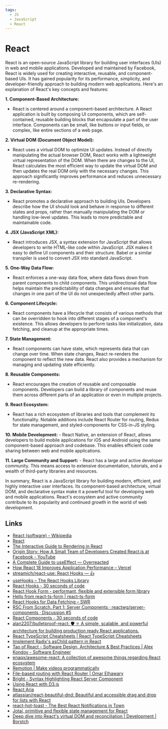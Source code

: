 ```yaml
---
tags:
  - JS
  - JavaScript
  - React
---
```


# React

React is an open-source JavaScript library for building user interfaces (UIs) in web and mobile applications. Developed and maintained by Facebook, React is widely used for creating interactive, reusable, and component-based UIs. It has gained popularity for its performance, simplicity, and developer-friendly approach to building modern web applications. Here's an explanation of React's key concepts and features:

**1. Component-Based Architecture:**

- React is centered around a component-based architecture. A React application is built by composing UI components, which are self-contained, reusable building blocks that encapsulate a part of the user interface. Components can be small, like buttons or input fields, or complex, like entire sections of a web page.

**2. Virtual DOM (Document Object Model):**

- React uses a virtual DOM to optimize UI updates. Instead of directly manipulating the actual browser DOM, React works with a lightweight virtual representation of the DOM. When there are changes to the UI, React calculates the most efficient way to update the virtual DOM and then updates the real DOM only with the necessary changes. This approach significantly improves performance and reduces unnecessary re-rendering.

**3. Declarative Syntax:**

- React promotes a declarative approach to building UIs. Developers describe how the UI should look and behave in response to different states and props, rather than manually manipulating the DOM or handling low-level updates. This leads to more predictable and maintainable code.

**4. JSX (JavaScript XML):**

- React introduces JSX, a syntax extension for JavaScript that allows developers to write HTML-like code within JavaScript. JSX makes it easy to define UI components and their structure. Babel or a similar transpiler is used to convert JSX into standard JavaScript.

**5. One-Way Data Flow:**

- React enforces a one-way data flow, where data flows down from parent components to child components. This unidirectional data flow helps maintain the predictability of data changes and ensures that changes in one part of the UI do not unexpectedly affect other parts.

**6. Component Lifecycle:**

- React components have a lifecycle that consists of various methods that can be overridden to hook into different stages of a component's existence. This allows developers to perform tasks like initialization, data fetching, and cleanup at the appropriate times.

**7. State Management:**

- React components can have state, which represents data that can change over time. When state changes, React re-renders the component to reflect the new data. React also provides a mechanism for managing and updating state efficiently.

**8. Reusable Components:**

- React encourages the creation of reusable and composable components. Developers can build a library of components and reuse them across different parts of an application or even in multiple projects.

**9. React Ecosystem:**

- React has a rich ecosystem of libraries and tools that complement its functionality. Notable additions include React Router for routing, Redux for state management, and styled-components for CSS-in-JS styling.

**10. Mobile Development:** - React Native, an extension of React, allows developers to build mobile applications for iOS and Android using the same component-based approach and codebase. This enables efficient code sharing between web and mobile applications.

**11. Large Community and Support:** - React has a large and active developer community. This means access to extensive documentation, tutorials, and a wealth of third-party libraries and resources.

In summary, React is a JavaScript library for building modern, efficient, and highly interactive user interfaces. Its component-based architecture, virtual DOM, and declarative syntax make it a powerful tool for developing web and mobile applications. React's ecosystem and active community contribute to its popularity and continued growth in the world of web development.

## Links

- [React (software) - Wikipedia](<https://en.wikipedia.org/wiki/React_(software)>)
- [React](https://react.dev/)
- [The Interactive Guide to Rendering in React](https://ui.dev/why-react-renders)
- [Origin Story: How A Small Team of Developers Created React.js at Facebook - YouTube](https://www.youtube.com/watch?v=8pDqJVdNa44)
- [A Complete Guide to useEffect — Overreacted](https://overreacted.io/a-complete-guide-to-useeffect/)
- [How React 18 Improves Application Performance – Vercel](https://vercel.com/blog/how-react-18-improves-application-performance)
- [streamich/react-use: React Hooks — 👍](https://github.com/streamich/react-use)
- [useHooks – The React Hooks Library](https://usehooks.com/)
- [React Hooks - 30 seconds of code](https://www.30secondsofcode.org/react/hooks/p/1/)
- [React Hook Form - performant, flexible and extensible form library](https://react-hook-form.com/)
- [Hello from react-ts-form | react-ts-form](https://react-ts-form.com/)
- [React Hooks for Data Fetching – SWR](https://swr.vercel.app/)
- [RSC From Scratch. Part 1: Server Components · reactwg/server-components · Discussion #5](https://github.com/reactwg/server-components/discussions/5)
- [React Components - 30 seconds of code](https://www.30secondsofcode.org/react/components/p/1/)
- [alan2207/bulletproof-react: 🛡️ ⚛️ A simple, scalable, and powerful architecture for building production ready React applications.](https://github.com/alan2207/bulletproof-react/tree/master)
- [React TypeScript Cheatsheets | React TypeScript Cheatsheets](https://react-typescript-cheatsheet.netlify.app/)
- [Implement Radix's asChild pattern in React](https://www.jacobparis.com/content/react-as-child)
- [Tao of React - Software Design, Architecture & Best Practices | Alex Kondov - Software Engineer](https://alexkondov.com/tao-of-react/)
- [enaqx/awesome-react: A collection of awesome things regarding React ecosystem](https://github.com/enaqx/awesome-react)
- [Remotion | Make videos programmatically](https://www.remotion.dev/)
- [File-based routing with React Router | Omar Elhawary](https://omarelhawary.me/blog/file-based-routing-with-react-router)
- [Bright - Syntax Highlighting React Server Component](https://bright.codehike.org/)
- [Using React with D3.js](https://2019.wattenberger.com/blog/react-and-d3?ck_subscriber_id=192963084)
- [React Aria](https://react-spectrum.adobe.com/react-aria/index.html)
- [atlassian/react-beautiful-dnd: Beautiful and accessible drag and drop for lists with React](https://github.com/atlassian/react-beautiful-dnd)
- [react-hot-toast - The Best React Notifications in Town](https://react-hot-toast.com/)
- [Jotai, primitive and flexible state management for React](https://jotai.org/)
- [Deep dive into React's virtual DOM and reconciliation | Development | Borstch](https://borstch.com/blog/deep-dive-into-reacts-virtual-dom-and-reconciliation)
